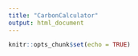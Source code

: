 ```yaml
---
title: "CarbonCalculator"
output: html_document
---
```


```r
knitr::opts_chunk$set(echo = TRUE)
```

